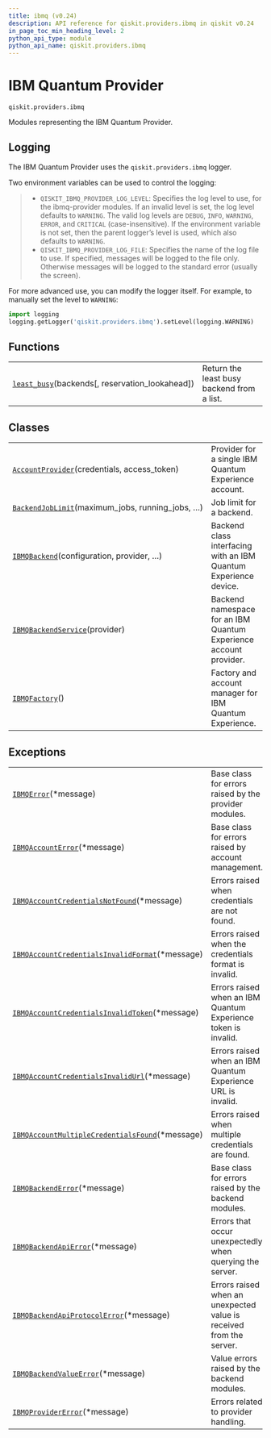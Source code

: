 ```yaml
---
title: ibmq (v0.24)
description: API reference for qiskit.providers.ibmq in qiskit v0.24
in_page_toc_min_heading_level: 2
python_api_type: module
python_api_name: qiskit.providers.ibmq
---
```


<span id="module-qiskit.providers.ibmq" />

<span id="qiskit-providers-ibmq" />

<span id="ibm-quantum-provider-qiskit-providers-ibmq" />

# IBM Quantum Provider

`qiskit.providers.ibmq`

Modules representing the IBM Quantum Provider.

## Logging

The IBM Quantum Provider uses the `qiskit.providers.ibmq` logger.

Two environment variables can be used to control the logging:

> *   `QISKIT_IBMQ_PROVIDER_LOG_LEVEL`: Specifies the log level to use, for the ibmq-provider modules. If an invalid level is set, the log level defaults to `WARNING`. The valid log levels are `DEBUG`, `INFO`, `WARNING`, `ERROR`, and `CRITICAL` (case-insensitive). If the environment variable is not set, then the parent logger’s level is used, which also defaults to `WARNING`.
> *   `QISKIT_IBMQ_PROVIDER_LOG_FILE`: Specifies the name of the log file to use. If specified, messages will be logged to the file only. Otherwise messages will be logged to the standard error (usually the screen).

For more advanced use, you can modify the logger itself. For example, to manually set the level to `WARNING`:

```python
import logging
logging.getLogger('qiskit.providers.ibmq').setLevel(logging.WARNING)
```

## Functions

|                                                                                                                          |                                            |
| ------------------------------------------------------------------------------------------------------------------------ | ------------------------------------------ |
| [`least_busy`](qiskit.providers.ibmq.least_busy "qiskit.providers.ibmq.least_busy")(backends\[, reservation\_lookahead]) | Return the least busy backend from a list. |

## Classes

|                                                                                                                                     |                                                                   |
| ----------------------------------------------------------------------------------------------------------------------------------- | ----------------------------------------------------------------- |
| [`AccountProvider`](qiskit.providers.ibmq.AccountProvider "qiskit.providers.ibmq.AccountProvider")(credentials, access\_token)      | Provider for a single IBM Quantum Experience account.             |
| [`BackendJobLimit`](qiskit.providers.ibmq.BackendJobLimit "qiskit.providers.ibmq.BackendJobLimit")(maximum\_jobs, running\_jobs, …) | Job limit for a backend.                                          |
| [`IBMQBackend`](qiskit.providers.ibmq.IBMQBackend "qiskit.providers.ibmq.IBMQBackend")(configuration, provider, …)                  | Backend class interfacing with an IBM Quantum Experience device.  |
| [`IBMQBackendService`](qiskit.providers.ibmq.IBMQBackendService "qiskit.providers.ibmq.IBMQBackendService")(provider)               | Backend namespace for an IBM Quantum Experience account provider. |
| [`IBMQFactory`](qiskit.providers.ibmq.IBMQFactory "qiskit.providers.ibmq.IBMQFactory")()                                            | Factory and account manager for IBM Quantum Experience.           |

## Exceptions

|                                                                                                                                                                           |                                                                     |
| ------------------------------------------------------------------------------------------------------------------------------------------------------------------------- | ------------------------------------------------------------------- |
| [`IBMQError`](qiskit.providers.ibmq.IBMQError "qiskit.providers.ibmq.IBMQError")(\*message)                                                                               | Base class for errors raised by the provider modules.               |
| [`IBMQAccountError`](qiskit.providers.ibmq.IBMQAccountError "qiskit.providers.ibmq.IBMQAccountError")(\*message)                                                          | Base class for errors raised by account management.                 |
| [`IBMQAccountCredentialsNotFound`](qiskit.providers.ibmq.IBMQAccountCredentialsNotFound "qiskit.providers.ibmq.IBMQAccountCredentialsNotFound")(\*message)                | Errors raised when credentials are not found.                       |
| [`IBMQAccountCredentialsInvalidFormat`](qiskit.providers.ibmq.IBMQAccountCredentialsInvalidFormat "qiskit.providers.ibmq.IBMQAccountCredentialsInvalidFormat")(\*message) | Errors raised when the credentials format is invalid.               |
| [`IBMQAccountCredentialsInvalidToken`](qiskit.providers.ibmq.IBMQAccountCredentialsInvalidToken "qiskit.providers.ibmq.IBMQAccountCredentialsInvalidToken")(\*message)    | Errors raised when an IBM Quantum Experience token is invalid.      |
| [`IBMQAccountCredentialsInvalidUrl`](qiskit.providers.ibmq.IBMQAccountCredentialsInvalidUrl "qiskit.providers.ibmq.IBMQAccountCredentialsInvalidUrl")(\*message)          | Errors raised when an IBM Quantum Experience URL is invalid.        |
| [`IBMQAccountMultipleCredentialsFound`](qiskit.providers.ibmq.IBMQAccountMultipleCredentialsFound "qiskit.providers.ibmq.IBMQAccountMultipleCredentialsFound")(\*message) | Errors raised when multiple credentials are found.                  |
| [`IBMQBackendError`](qiskit.providers.ibmq.IBMQBackendError "qiskit.providers.ibmq.IBMQBackendError")(\*message)                                                          | Base class for errors raised by the backend modules.                |
| [`IBMQBackendApiError`](qiskit.providers.ibmq.IBMQBackendApiError "qiskit.providers.ibmq.IBMQBackendApiError")(\*message)                                                 | Errors that occur unexpectedly when querying the server.            |
| [`IBMQBackendApiProtocolError`](qiskit.providers.ibmq.IBMQBackendApiProtocolError "qiskit.providers.ibmq.IBMQBackendApiProtocolError")(\*message)                         | Errors raised when an unexpected value is received from the server. |
| [`IBMQBackendValueError`](qiskit.providers.ibmq.IBMQBackendValueError "qiskit.providers.ibmq.IBMQBackendValueError")(\*message)                                           | Value errors raised by the backend modules.                         |
| [`IBMQProviderError`](qiskit.providers.ibmq.IBMQProviderError "qiskit.providers.ibmq.IBMQProviderError")(\*message)                                                       | Errors related to provider handling.                                |

